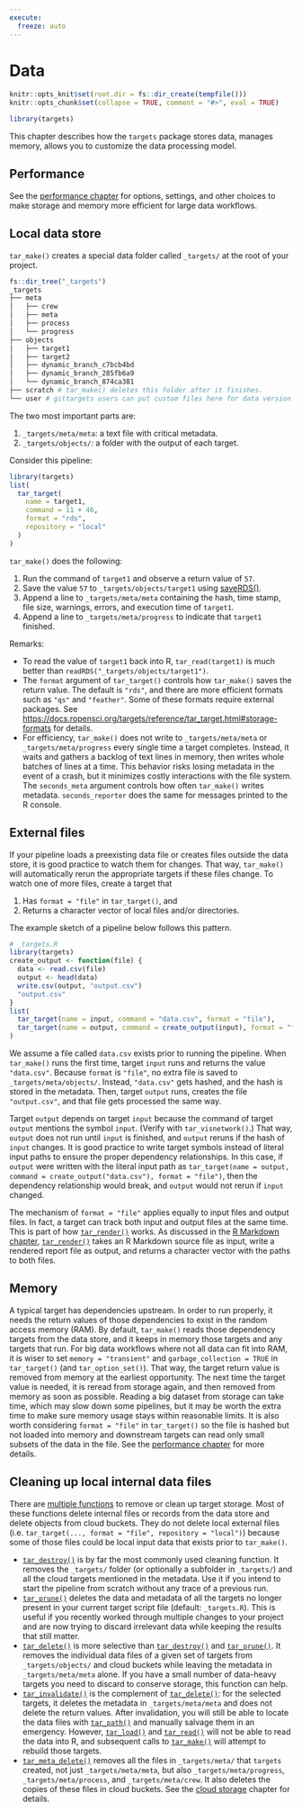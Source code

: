 ```yaml
---
execute:
  freeze: auto
---
```


# Data {#data}

```r
knitr::opts_knit$set(root.dir = fs::dir_create(tempfile()))
knitr::opts_chunk$set(collapse = TRUE, comment = "#>", eval = TRUE)
```

```r
library(targets)
```

This chapter describes how the `targets` package stores data, manages memory, allows you to customize the data processing model.

:::{.callout-tip}
## Performance

See the [performance chapter](#performance) for options, settings, and other choices to make storage and memory more efficient for large data workflows.
:::

## Local data store

`tar_make()` creates a special data folder called `_targets/` at the root of your project.

```r
fs::dir_tree("_targets")
_targets
├── meta
│   ├── crew
│   ├── meta
│   ├── process
│   └── progress
├── objects
│   ├── target1
│   ├── target2
│   ├── dynamic_branch_c7bcb4bd
│   ├── dynamic_branch_285fb6a9
│   └── dynamic_branch_874ca381
├── scratch # tar_make() deletes this folder after it finishes.
└── user # gittargets users can put custom files here for data version control.
```

The two most important parts are:


1. `_targets/meta/meta`: a text file with critical metadata.
2. `_targets/objects/`: a folder with the output of each target.

Consider this pipeline:

```r
library(targets)
list(
  tar_target(
    name = target1,
    command = 11 + 46,
    format = "rds",
    repository = "local"
  )
)
```

`tar_make()` does the following:

1. Run the command of `target1` and observe a return value of `57`.
1. Save the value `57` to `_targets/objects/target1` using [saveRDS()](https://stat.ethz.ch/R-manual/R-devel/library/base/html/saveRDS.html).
1. Append a line to `_targets/meta/meta` containing the hash, time stamp, file size, warnings, errors, and execution time of `target1`.
1. Append a line to `_targets/meta/progress` to indicate that `target1` finished.

Remarks:

* To read the value of `target1` back into R, `tar_read(target1)` is much better than `readRDS("_targets/objects/target1")`.
* The `format` argument of `tar_target()` controls how `tar_make()` saves the return value. The default is `"rds"`, and there are more efficient formats such as `"qs"` and `"feather"`. Some of these formats require external packages. See <https://docs.ropensci.org/targets/reference/tar_target.html#storage-formats> for details.
* For efficiency, `tar_make()` does not write to `_targets/meta/meta` or `_targets/meta/progress` every single time a target completes. Instead, it waits and gathers a backlog of text lines in memory, then writes whole batches of lines at a time. This behavior risks losing metadata in the event of a crash, but it minimizes costly interactions with the file system. The `seconds_meta` argument controls how often `tar_make()` writes metadata. `seconds_reporter` does the same for messages printed to the R console.

## External files

If your pipeline loads a preexisting data file or creates files outside the data store, it is good practice to watch them for changes. That way, `tar_make()` will automatically rerun the appropriate targets if these files change. To watch one of more files, create a target that

1. Has `format = "file"` in `tar_target()`, and
2. Returns a character vector of local files and/or directories.

The example sketch of a pipeline below follows this pattern.

```r
# _targets.R
library(targets)
create_output <- function(file) {
  data <- read.csv(file)
  output <- head(data)
  write.csv(output, "output.csv")
  "output.csv"
}
list(
  tar_target(name = input, command = "data.csv", format = "file"),
  tar_target(name = output, command = create_output(input), format = "file")
)
```

We assume a file called `data.csv` exists prior to running the pipeline. When `tar_make()` runs the first time, target `input` runs and returns the value `"data.csv"`. Because `format` is `"file"`, no extra file is saved to `_targets/meta/objects/`. Instead, `"data.csv"` gets hashed, and the hash is stored in the metadata. Then, target `output` runs, creates the file `"output.csv"`, and that file gets processed the same way.

Target `output` depends on target `input` because the command of target `output` mentions the symbol `input`. (Verify with `tar_visnetwork()`.) That way, `output` does not run until `input` is finished, and `output` reruns if the hash of `input` changes. It is good practice to write target symbols instead of literal input paths to ensure the proper dependency relationships. In this case, if `output` were written with the literal input path as `tar_target(name = output, command = create_output("data.csv"), format = "file")`, then the dependency relationship would break, and `output` would not rerun if `input` changed.

The mechanism of `format = "file"` applies equally to input files and output files. In fact, a target can track both input and output files at the same time. This is part of how [`tar_render()`](https://docs.ropensci.org/tarchetypes/reference/tar_render.html) works. As discussed in the [R Markdown chapter](#literate-programming), [`tar_render()`](https://docs.ropensci.org/tarchetypes/reference/tar_render.html) takes an R Markdown source file as input, write a rendered report file as output, and returns a character vector with the paths to both files.

## Memory

A typical target has dependencies upstream. In order to run properly, it needs the return values of those dependencies to exist in the random access memory (RAM). By default, `tar_make()` reads those dependency targets from the data store, and it keeps in memory those targets and any targets that run. For big data workflows where not all data can fit into RAM, it is wiser to set `memory = "transient"` and `garbage_collection = TRUE` in `tar_target()` (and `tar_option_set()`). That way, the target return value is removed from memory at the earliest opportunity. The next time the target value is needed, it is reread from storage again, and then removed from memory as soon as possible. Reading a big dataset from storage can take time, which may slow down some pipelines, but it may be worth the extra time to make sure memory usage stays within reasonable limits. It is also worth considering `format = "file"` in `tar_target()` so the file is hashed but not loaded into memory and downstream targets can read only small subsets of the data in the file. See the [performance chapter](#performance) for more details.

## Cleaning up local internal data files

There are [multiple functions](https://docs.ropensci.org/targets/reference/index.html#section-clean) to remove or clean up target storage. Most of these functions delete internal files or records from the data store and delete objects from cloud buckets. They do not delete local external files (i.e. `tar_target(..., format = "file", repository = "local")`) because some of those files could be local input data that exists prior to `tar_make()`.

* [`tar_destroy()`](https://docs.ropensci.org/targets/reference/tar_destroy.html) is by far the most commonly used cleaning function. It removes the `_targets/` folder (or optionally a subfolder in `_targets/`) and all the cloud targets mentioned in the metadata. Use it if you intend to start the pipeline from scratch without any trace of a previous run.
* [`tar_prune()`](https://docs.ropensci.org/targets/reference/tar_prune.html) deletes the data and metadata of all the targets no longer present in your current target script file (default: `_targets.R`). This is useful if you recently worked through multiple changes to your project and are now trying to discard irrelevant data while keeping the results that still matter.
* [`tar_delete()`](https://docs.ropensci.org/targets/reference/tar_delete.html) is more selective than [`tar_destroy()`](https://docs.ropensci.org/targets/reference/tar_destroy.html) and [`tar_prune()`](https://docs.ropensci.org/targets/reference/tar_prune.html). It removes the individual data files of a given set of targets from `_targets/objects/` and cloud buckets while leaving the metadata in `_targets/meta/meta` alone. If you have a small number of data-heavy targets you need to discard to conserve storage, this function can help.
* [`tar_invalidate()`](https://docs.ropensci.org/targets/reference/tar_invalidate.html) is the complement of [`tar_delete()`](https://docs.ropensci.org/targets/reference/tar_delete.html): for the selected targets, it deletes the metadata in `_targets/meta/meta` and does not delete the return values. After invalidation, you will still be able to locate the data files with [`tar_path()`](https://docs.ropensci.org/targets/reference/tar_path.html) and manually salvage them in an emergency. However, [`tar_load()`](https://docs.ropensci.org/targets/reference/tar_load.html) and [`tar_read()`](https://docs.ropensci.org/targets/reference/tar_read.html) will not be able to read the data into R, and subsequent calls to [`tar_make()`](https://docs.ropensci.org/targets/reference/tar_make.html) will attempt to rebuild those targets.
* [`tar_meta_delete()`](https://docs.ropensci.org/targets/reference/tar_meta_delete.html) removes all the files in `_targets/meta/` that `targets` created, not just `_targets/meta/meta`, but also `_targets/meta/progress`, `_targets/meta/process`, and `_targets/meta/crew`. It also deletes the copies of these files in cloud buckets. See the [cloud storage](@cloud-storage) chapter for details.
